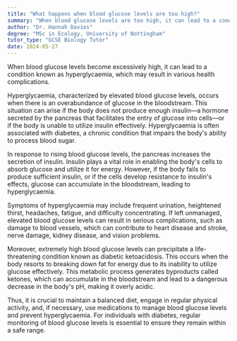 ```yaml
---
title: "What happens when blood glucose levels are too high?"
summary: "When blood glucose levels are too high, it can lead to a condition called hyperglycaemia, causing various health problems."
author: "Dr. Hannah Davies"
degree: "MSc in Ecology, University of Nottingham"
tutor_type: "GCSE Biology Tutor"
date: 2024-05-27
---
```


When blood glucose levels become excessively high, it can lead to a condition known as hyperglycaemia, which may result in various health complications.

Hyperglycaemia, characterized by elevated blood glucose levels, occurs when there is an overabundance of glucose in the bloodstream. This situation can arise if the body does not produce enough insulin—a hormone secreted by the pancreas that facilitates the entry of glucose into cells—or if the body is unable to utilize insulin effectively. Hyperglycaemia is often associated with diabetes, a chronic condition that impairs the body's ability to process blood sugar.

In response to rising blood glucose levels, the pancreas increases the secretion of insulin. Insulin plays a vital role in enabling the body's cells to absorb glucose and utilize it for energy. However, if the body fails to produce sufficient insulin, or if the cells develop resistance to insulin's effects, glucose can accumulate in the bloodstream, leading to hyperglycaemia.

Symptoms of hyperglycaemia may include frequent urination, heightened thirst, headaches, fatigue, and difficulty concentrating. If left unmanaged, elevated blood glucose levels can result in serious complications, such as damage to blood vessels, which can contribute to heart disease and stroke, nerve damage, kidney disease, and vision problems.

Moreover, extremely high blood glucose levels can precipitate a life-threatening condition known as diabetic ketoacidosis. This occurs when the body resorts to breaking down fat for energy due to its inability to utilize glucose effectively. This metabolic process generates byproducts called ketones, which can accumulate in the bloodstream and lead to a dangerous decrease in the body's pH, making it overly acidic.

Thus, it is crucial to maintain a balanced diet, engage in regular physical activity, and, if necessary, use medications to manage blood glucose levels and prevent hyperglycaemia. For individuals with diabetes, regular monitoring of blood glucose levels is essential to ensure they remain within a safe range.
    